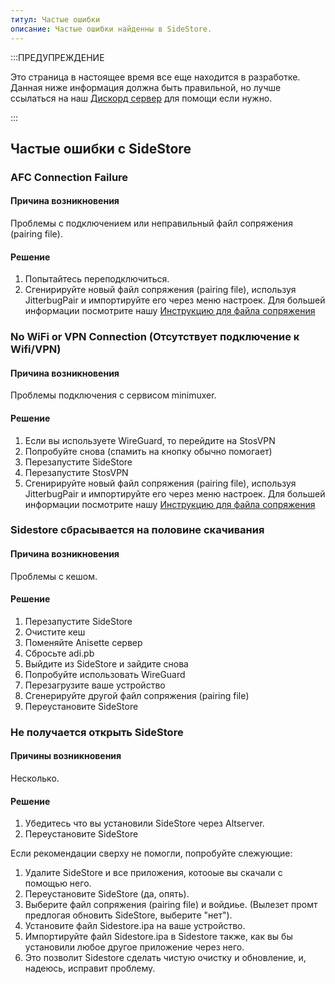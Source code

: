 ```yaml
---
титул: Частые ошибки
описание: Частые ошибки найденны в SideStore.
---
```


:::ПРЕДУПРЕЖДЕНИЕ

Это страница в настоящее время все еще находится в разработке. Данная ниже информация должна быть правильной, но лучше  ссылаться на наш [Дискорд сервер](https://discord.com/invite/sidestore) для помощи если нужно.

:::

## Частые ошибки с SideStore

### AFC Connection Failure
#### Причина возникновения
Проблемы с подключением или неправильный файл сопряжения (pairing file).
#### Решение
1. Попытайтесь переподключиться.
2. Сгенирируйте новый файл сопряжения (pairing file), используя JitterbugPair и импортируйте его через меню настроек. Для большей информации посмотрите нашу [Инструкцию для файла сопряжения](/docs/installation/pairing-file)

### No WiFi or VPN Connection (Отсутствует подключение к Wifi/VPN)
#### Причина возникновения
Проблемы подключения с сервисом minimuxer.
#### Решение
1. Если вы используете WireGuard, то перейдите на StosVPN
2. Попробуйте снова (спамить на кнопку обычно помогает)
3. Перезапустите SideStore
4. Перезапустите StosVPN
5. Сгенирируйте новый файл сопряжения (pairing file), используя JitterbugPair и импортируйте его через меню настроек. Для большей информации посмотрите нашу [Инструкцию для файла сопряжения](/docs/installation/pairing-file)

### Sidestore сбрасывается на половине скачивания
#### Причина возникновения
Проблемы с кешом.
#### Решение
1. Перезапустите SideStore
2. Очистите кеш
3. Поменяйте Anisette сервер
4. Сбросьте adi.pb
5. Выйдите из SideStore и зайдите снова
6. Попробуйте использовать WireGuard
7. Перезагрузите ваше устройство
8. Сгенерируйте другой файл сопряжения (pairing file)
9. Переустановите SideStore

### Не получается открыть SideStore
#### Причины возникновения
Несколько.
#### Решение
1. Убедитесь что вы установили SideStore через Altserver.
2. Переустановите SideStore

Если рекомендации сверху не помогли, попробуйте слежующие:

1. Удалите SideStore и все приложения, котооые вы скачали с помощью него.
2. Переустановите SideStore (да, опять).
3. Выберите файл сопряжения (pairing file) и войдиье. (Вылезет промт предлогая обновить SideStore, выберите "нет").
4. Установите файл Sidestore.ipa на ваше устройство.
5. Импортируйте файл Sidestore.ipa в Sidestore также, как вы бы установили любое другое приложение через него.
6. Это позволит Sidestore сделать чистую очистку и обновление, и, надеюсь, исправит проблему.



